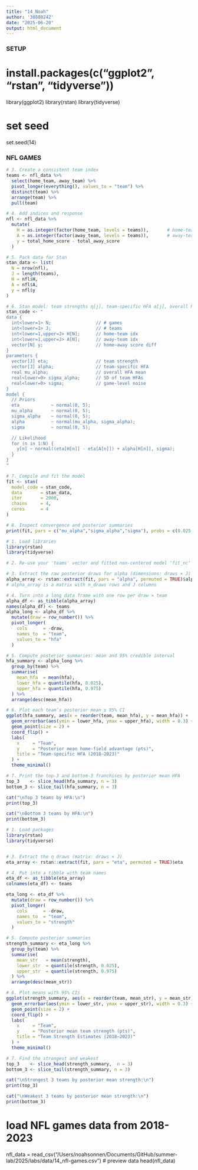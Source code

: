 ```yaml
---
title: "14_Noah"
author: '38880242'
date: "2025-06-20"
output: html_document
---
```


#############
### SETUP ###
#############

# install.packages(c("ggplot2", "rstan", "tidyverse"))
library(ggplot2)
library(rstan)
library(tidyverse)

# set seed
set.seed(14)

#################
### NFL GAMES ###
#################

```r
# 3. Create a consistent team index
teams <- nfl_data %>%
  select(home_team, away_team) %>%
  pivot_longer(everything(), values_to = "team") %>%
  distinct(team) %>%
  arrange(team) %>%
  pull(team)

# 4. Add indices and response
nfl <- nfl_data %>%
  mutate(
    H = as.integer(factor(home_team, levels = teams)),       # home‐team index 1…J
    A = as.integer(factor(away_team, levels = teams)),       # away‐team index 1…J
    y = total_home_score - total_away_score                              # score differential
  )

# 5. Pack data for Stan
stan_data <- list(
  N = nrow(nfl),
  J = length(teams),
  H = nfl$H,
  A = nfl$A,
  y = nfl$y
)

# 6. Stan model: team strengths η[j], team‐specific HFA α[j], overall HFA μ, and HFA‐spread σ_α
stan_code <- "
data {
  int<lower=1> N;                 // # games
  int<lower=1> J;                 // # teams
  int<lower=1,upper=J> H[N];      // home‐team idx
  int<lower=1,upper=J> A[N];      // away‐team idx
  vector[N] y;                    // home–away score diff
}
parameters {
  vector[J] eta;                  // team strength
  vector[J] alpha;                // team‐specific HFA
  real mu_alpha;                  // overall HFA mean
  real<lower=0> sigma_alpha;      // SD of team HFAs
  real<lower=0> sigma;            // game‐level noise
}
model {
  // Priors
  eta            ~ normal(0, 5);
  mu_alpha       ~ normal(0, 5);
  sigma_alpha    ~ normal(0, 5);
  alpha          ~ normal(mu_alpha, sigma_alpha);
  sigma          ~ normal(0, 5);

  // Likelihood
  for (n in 1:N) {
    y[n] ~ normal((eta[H[n]] - eta[A[n]]) + alpha[H[n]], sigma);
  }
}
"

# 7. Compile and fit the model
fit <- stan(
  model_code = stan_code,
  data       = stan_data,
  iter       = 2000,
  chains     = 4,
  cores      = 4
)

# 8. Inspect convergence and posterior summaries
print(fit, pars = c("mu_alpha","sigma_alpha","sigma"), probs = c(0.025, 0.5, 0.975))
```


```r
# 1. Load libraries
library(rstan)
library(tidyverse)

# 2. Re-use your 'teams' vector and fitted non-centered model 'fit_nc'

# 3. Extract the raw posterior draws for alpha (dimensions: draws × J)
alpha_array <- rstan::extract(fit, pars = "alpha", permuted = TRUE)$alpha
# alpha_array is a matrix with n_draws rows and J columns

# 4. Turn into a long data frame with one row per draw × team
alpha_df <- as_tibble(alpha_array)
names(alpha_df) <- teams
alpha_long <- alpha_df %>%
  mutate(draw = row_number()) %>%
  pivot_longer(
    cols      = -draw,
    names_to  = "team",
    values_to = "hfa"
  )

# 5. Compute posterior summaries: mean and 95% credible interval
hfa_summary <- alpha_long %>%
  group_by(team) %>%
  summarise(
    mean_hfa  = mean(hfa),
    lower_hfa = quantile(hfa, 0.025),
    upper_hfa = quantile(hfa, 0.975)
  ) %>%
  arrange(desc(mean_hfa))

# 6. Plot each team’s posterior mean ± 95% CI
ggplot(hfa_summary, aes(x = reorder(team, mean_hfa), y = mean_hfa)) +
  geom_errorbar(aes(ymin = lower_hfa, ymax = upper_hfa), width = 0.3) +
  geom_point(size = 2) +
  coord_flip() +
  labs(
    x     = "Team",
    y     = "Posterior mean home-field advantage (pts)",
    title = "Team-specific HFA (2018–2023)"
  ) +
  theme_minimal()

# 7. Print the top-3 and bottom-3 franchises by posterior mean HFA
top_3    <- slice_head(hfa_summary, n = 3)
bottom_3 <- slice_tail(hfa_summary, n = 3)

cat("\nTop 3 teams by HFA:\n")
print(top_3)

cat("\nBottom 3 teams by HFA:\n")
print(bottom_3)

```

```r
# 1. Load packages
library(rstan)
library(tidyverse)


# 3. Extract the η draws (matrix: draws × J)
eta_array <- rstan::extract(fit, pars = "eta", permuted = TRUE)$eta

# 4. Put into a tibble with team names
eta_df <- as_tibble(eta_array)
colnames(eta_df) <- teams

eta_long <- eta_df %>%
  mutate(draw = row_number()) %>%
  pivot_longer(
    cols      = -draw,
    names_to  = "team",
    values_to = "strength"
  )

# 5. Compute posterior summaries
strength_summary <- eta_long %>%
  group_by(team) %>%
  summarise(
    mean_str   = mean(strength),
    lower_str  = quantile(strength, 0.025),
    upper_str  = quantile(strength, 0.975)
  ) %>%
  arrange(desc(mean_str))

# 6. Plot means with 95% CIs
ggplot(strength_summary, aes(x = reorder(team, mean_str), y = mean_str)) +
  geom_errorbar(aes(ymin = lower_str, ymax = upper_str), width = 0.3) +
  geom_point(size = 2) +
  coord_flip() +
  labs(
    x     = "Team",
    y     = "Posterior mean team strength (pts)",
    title = "Team Strength Estimates (2018–2023)"
  ) +
  theme_minimal()

# 7. Find the strongest and weakest
top_3    <- slice_head(strength_summary,  n = 3)
bottom_3 <- slice_tail(strength_summary, n = 3)

cat("\nStrongest 3 teams by posterior mean strength:\n")
print(top_3)

cat("\nWeakest 3 teams by posterior mean strength:\n")
print(bottom_3)

```

# load NFL games data from 2018-2023
nfl_data = read_csv("/Users/noahsonnen/Documents/GitHub/summer-lab/2025/labs/data/14_nfl-games.csv")
# preview data
head(nfl_data)

